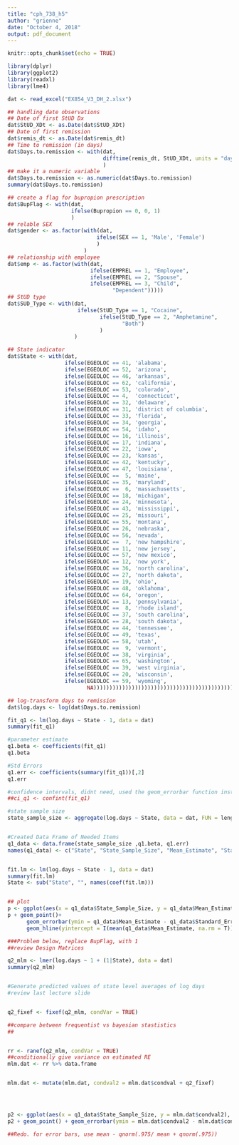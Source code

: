 ```yaml
---
title: "cph_738_h5"
author: "grienne"
date: "October 4, 2018"
output: pdf_document
---
```


```r
knitr::opts_chunk$set(echo = TRUE)
```

```r

library(dplyr)
library(ggplot2)
library(readxl)
library(lme4)

dat <- read_excel("EX854_V3_DH_2.xlsx")

```



```r
## handling date observations 
## Date of first StUD Dx
dat$StUD_XDt <- as.Date(dat$StUD_XDt)
## Date of first remission
dat$remis_dt <- as.Date(dat$remis_dt)
## Time to remission (in days)
dat$Days.to.remission <- with(dat,
                              difftime(remis_dt, StUD_XDt, units = "days")
                              )
## make it a numeric variable
dat$Days.to.remission <- as.numeric(dat$Days.to.remission)
summary(dat$Days.to.remission)

## create a flag for bupropion prescription
dat$BupFlag <- with(dat,
                    ifelse(Bupropion == 0, 0, 1)
                    )
## relable SEX
dat$gender <- as.factor(with(dat, 
                            ifelse(SEX == 1, 'Male', 'Female')
                            )
                        )
## relationship with employee
dat$emp <- as.factor(with(dat,
                          ifelse(EMPREL == 1, "Employee",
                          ifelse(EMPREL == 2, "Spouse",
                          ifelse(EMPREL == 3, "Child",
                                 "Dependent")))))
## StUD type
dat$SUD_Type <- with(dat,
                      ifelse(StUD_Type == 1, "Cocaine",
                             ifelse(StUD_Type == 2, "Amphetamine",
                                    "Both")
                             )
                     )

## State indicator 
dat$State <- with(dat,
                  ifelse(EGEOLOC == 41, 'alabama',
                  ifelse(EGEOLOC == 52, 'arizona',
                  ifelse(EGEOLOC == 46, 'arkansas',
                  ifelse(EGEOLOC == 62, 'california',
                  ifelse(EGEOLOC == 53, 'colorado',
                  ifelse(EGEOLOC == 4,  'connecticut',
                  ifelse(EGEOLOC == 32, 'delaware',
                  ifelse(EGEOLOC == 31, 'district of columbia',
                  ifelse(EGEOLOC == 33, 'florida',
                  ifelse(EGEOLOC == 34, 'georgia',
                  ifelse(EGEOLOC == 54, 'idaho',
                  ifelse(EGEOLOC == 16, 'illinois',
                  ifelse(EGEOLOC == 17, 'indiana',
                  ifelse(EGEOLOC == 22, 'iowa',
                  ifelse(EGEOLOC == 23, 'kansas',
                  ifelse(EGEOLOC == 42, 'kentucky',
                  ifelse(EGEOLOC == 47, 'louisiana',
                  ifelse(EGEOLOC ==  5, 'maine',
                  ifelse(EGEOLOC == 35, 'maryland',
                  ifelse(EGEOLOC ==  6, 'massachusetts',
                  ifelse(EGEOLOC == 18, 'michigan',
                  ifelse(EGEOLOC == 24, 'minnesota',
                  ifelse(EGEOLOC == 43, 'mississippi',
                  ifelse(EGEOLOC == 25, 'missouri',
                  ifelse(EGEOLOC == 55, 'montana',
                  ifelse(EGEOLOC == 26, 'nebraska',
                  ifelse(EGEOLOC == 56, 'nevada',
                  ifelse(EGEOLOC ==  7, 'new hampshire',
                  ifelse(EGEOLOC == 11, 'new jersey',
                  ifelse(EGEOLOC == 57, 'new mexico',
                  ifelse(EGEOLOC == 12, 'new york',
                  ifelse(EGEOLOC == 36, 'north carolina',
                  ifelse(EGEOLOC == 27, 'north dakota',
                  ifelse(EGEOLOC == 19, 'ohio',
                  ifelse(EGEOLOC == 48, 'oklahoma',
                  ifelse(EGEOLOC == 64, 'oregon',
                  ifelse(EGEOLOC == 13, 'pennsylvania',
                  ifelse(EGEOLOC ==  8, 'rhode island',
                  ifelse(EGEOLOC == 37, 'south carolina',
                  ifelse(EGEOLOC == 28, 'south dakota',
                  ifelse(EGEOLOC == 44, 'tennessee',
                  ifelse(EGEOLOC == 49, 'texas',
                  ifelse(EGEOLOC == 58, 'utah',
                  ifelse(EGEOLOC ==  9, 'vermont',
                  ifelse(EGEOLOC == 38, 'virginia',
                  ifelse(EGEOLOC == 65, 'washington',
                  ifelse(EGEOLOC == 39, 'west virginia',
                  ifelse(EGEOLOC == 20, 'wisconsin',
                  ifelse(EGEOLOC == 59, 'wyoming',
                         NA))))))))))))))))))))))))))))))))))))))))))))))))))

## log-transform days to remission
dat$log.days <- log(dat$Days.to.remission)


```


```r

fit_q1 <- lm(log.days ~ State - 1, data = dat)
summary(fit_q1)

#parameter estimate
q1.beta <- coefficients(fit_q1)
q1.beta

#Std Errors
q1.err <- coefficients(summary(fit_q1))[,2]
q1.err

#confidence intervals, didnt need, used the geom_errorbar function instead
##ci_q1 <- confint(fit_q1)

#state sample size
state_sample_size <- aggregate(log.days ~ State, data = dat, FUN = length)


#Created Data Frame of Needed Items
q1_data <- data.frame(state_sample_size ,q1.beta, q1.err)
names(q1_data) <- c("State", "State_Sample_Size", "Mean_Estimate", "Standard_Error")


fit.lm <- lm(log.days ~ State - 1, data = dat)
summary(fit.lm)
State <- sub("State", "", names(coef(fit.lm)))


## plot
p <- ggplot(aes(x = q1_data$State_Sample_Size, y = q1_data$Mean_Estimate), data = q1_data)
p + geom_point()+
      geom_errorbar(ymin = q1_data$Mean_Estimate - q1_data$Standard_Error, ymax = q1_data$Mean_Estimate + q1_data$Standard_Error) +
      geom_hline(yintercept = I(mean(q1_data$Mean_Estimate, na.rm = T)))

```





```r

###Problem below, replace BupFlag, with 1
##review Design Matrices

q2_mlm <- lmer(log.days ~ 1 + (1|State), data = dat)
summary(q2_mlm)


#Generate predicted values of state level averages of log days
#review last lecture slide


q2_fixef <- fixef(q2_mlm, condVar = TRUE)

##compare between frequentist vs bayesian stastistics
##


rr <- ranef(q2_mlm, condVar = TRUE)
##conditionally give variance on estimated RE 
mlm.dat <- rr %>% data.frame


mlm.dat <- mutate(mlm.dat, condval2 = mlm.dat$condval + q2_fixef)




p2 <- ggplot(aes(x = q1_data$State_Sample_Size, y = mlm.dat$condval2), data = mlm.dat)
p2 + geom_point() + geom_errorbar(ymin = mlm.dat$condval2 - mlm.dat$condsd, ymax = mlm.dat$condval2 + mlm.dat$condsd) + geom_hline(yintercept = I(mean(mlm.dat$condval2, na.rm = T)))

##Redo. for error bars, use mean - qnorm(.975/ mean + qnorm(.975))

```